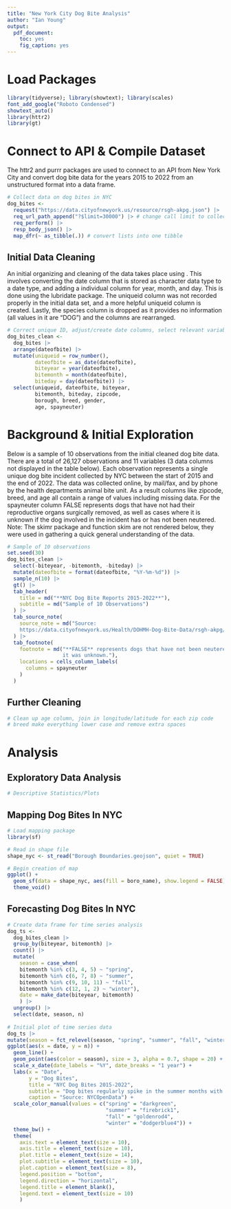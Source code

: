 ---
title: "New York City Dog Bite Analysis"
author: "Ian Young"
output: 
  pdf_document:
    toc: yes
    fig_caption: yes
---

\newpage

# Load Packages
```{r, warning=FALSE, message=FALSE}
library(tidyverse); library(showtext); library(scales)
font_add_google("Roboto Condensed")
showtext_auto()
library(httr2)
library(gt)
```

# Connect to API & Compile Dataset

The httr2 and purrr packages are used to connect to an API from New York City and 
convert dog bite data for the years 2015 to 2022 from an unstructured format into 
a data frame.
```{r}
# Collect data on dog bites in NYC
dog_bites <- 
  request("https://data.cityofnewyork.us/resource/rsgh-akpg.json") |> 
  req_url_path_append("?$limit=30000") |> # change call limit to collect all records
  req_perform() |> 
  resp_body_json() |> 
  map_dfr(~ as_tibble(.)) # convert lists into one tibble
```

## Initial Data Cleaning

An initial organizing and cleaning of the data takes place using . This involves converting 
the date column that is stored as character data type to a date type, and adding a 
individual column for year, month, and day. This is done using the lubridate package. 
The uniqueid column was not recorded properly in the initial data set, and a more helpful 
uniqueid column is created. Lastly, the species column is dropped as it provides no 
information (all values in it are "DOG") and the columns are rearranged.
```{r}
# Correct unique ID, adjust/create date columns, select relevant variables
dog_bites_clean <- 
  dog_bites |> 
  arrange(dateofbite) |> 
  mutate(uniqueid = row_number(),
         dateofbite = as_date(dateofbite),
         biteyear = year(dateofbite),
         bitemonth = month(dateofbite),
         biteday = day(dateofbite)) |> 
  select(uniqueid, dateofbite, biteyear, 
         bitemonth, biteday, zipcode, 
         borough, breed, gender,
         age, spayneuter)
```

\newpage

# Background & Initial Exploration
Below is a sample of 10 observations from the initial cleaned dog bite data. 
There are a total of 26,127 observations and 11 variables (3 data columns not displayed 
in the table below). Each observation represents a single unique dog bite incident 
collected by NYC between the start of 2015 and the end of 2022. The data was collected 
online, by mail/fax, and by phone by the health departments animal bite unit. As 
a result columns like zipcode, breed, and age all contain a range of values including 
missing data. For the spayneuter column FALSE represents dogs that have not had their 
reproductive organs surgically removed, as well as cases where it is unknown if the 
dog involved in the incident has or has not been neutered. Note: The skimr package 
and function skim are not rendered below, they were used in gathering a quick general 
understanding of the data.
```{r}
# Sample of 10 observations
set.seed(30)
dog_bites_clean |> 
  select(-biteyear, -bitemonth, -biteday) |> 
  mutate(dateofbite = format(dateofbite, "%Y-%m-%d")) |> 
  sample_n(10) |> 
  gt() |> 
  tab_header(
    title = md("**NYC Dog Bite Reports 2015-2022**"),
    subtitle = md("Sample of 10 Observations")
  ) |> 
  tab_source_note(
    source_note = md("Source: 
    https://data.cityofnewyork.us/Health/DOHMH-Dog-Bite-Data/rsgh-akpg/about_data")
  ) |> 
  tab_footnote(
    footnote = md("**FALSE** represents dogs that have not been neutered **OR** 
                  it was unknown."),
    locations = cells_column_labels(
      columns = spayneuter
    )
  )
```

## Further Cleaning 
```{r}
# Clean up age column, join in longitude/latitude for each zip code
# breed make everything lower case and remove extra spaces
```

# Analysis

## Exploratory Data Analysis
```{r}
# Descriptive Statistics/Plots
```

## Mapping Dog Bites In NYC
```{r, warning=FALSE, message=FALSE}
# Load mapping package
library(sf)

# Read in shape file
shape_nyc <- st_read("Borough Boundaries.geojson", quiet = TRUE)

# Begin creation of map
ggplot() +
  geom_sf(data = shape_nyc, aes(fill = boro_name), show.legend = FALSE) +
  theme_void()
```

## Forecasting Dog Bites In NYC
```{r}
# Create data frame for time series analysis
dog_ts <-
  dog_bites_clean |>
  group_by(biteyear, bitemonth) |>
  count() |>
  mutate(
    season = case_when(
    bitemonth %in% c(3, 4, 5) ~ "spring",
    bitemonth %in% c(6, 7, 8) ~ "summer",
    bitemonth %in% c(9, 10, 11) ~ "fall",
    bitemonth %in% c(12, 1, 2) ~ "winter"), 
    date = make_date(biteyear, bitemonth)
    ) |>
  ungroup() |>
  select(date, season, n)
  
# Initial plot of time series data
dog_ts |>
mutate(season = fct_relevel(season, "spring", "summer", "fall", "winter")) |> 
ggplot(aes(x = date, y = n)) +
  geom_line() +
  geom_point(aes(color = season), size = 3, alpha = 0.7, shape = 20) +
  scale_x_date(date_labels = "%Y", date_breaks = "1 year") +
  labs(x = "Date", 
       y = "Dog Bites", 
       title = "NYC Dog Bites 2015-2022",
       subtitle = "Dog bites regularly spike in the summer months with 2020 outlier.",
       caption = "Source: NYCOpenData") +
  scale_color_manual(values = c("spring" = "darkgreen", 
                                "summer" = "firebrick1", 
                                "fall" = "goldenrod4", 
                                "winter" = "dodgerblue4")) +
  theme_bw() +
  theme(
    axis.text = element_text(size = 10),
    axis.title = element_text(size = 10),
    plot.title = element_text(size = 14),
    plot.subtitle = element_text(size = 10),
    plot.caption = element_text(size = 8),
    legend.position = "bottom",
    legend.direction = "horizontal",
    legend.title = element_blank(),
    legend.text = element_text(size = 10)
    )
```
